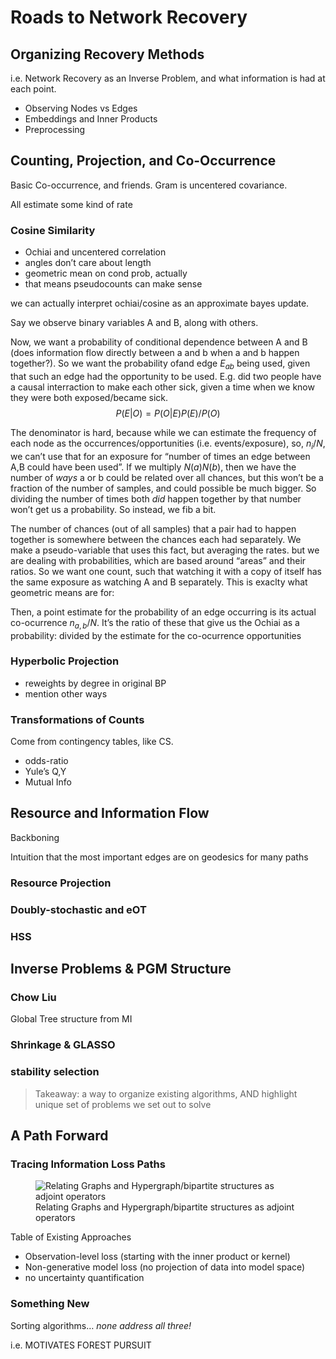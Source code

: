 # Roads to Network Recovery {#sec-lit-review}

## Organizing Recovery Methods

i.e. Network Recovery as an Inverse Problem, and what information is had at each point. 


- Observing Nodes vs Edges
- Embeddings and Inner Products
- Preprocessing


## Counting, Projection, and Co-Occurrence
Basic Co-occurrence, and friends.
Gram is uncentered covariance. 

All estimate some kind of rate

### Cosine Similarity{#sec-ochiai}

- Ochiai and uncentered correlation
- angles don't care about length
- geometric mean on cond prob, actually
- that means pseudocounts can make sense


we can actually interpret ochiai/cosine as an approximate bayes update. 

Say we observe binary variables A and B, along with others. 

Now, we want a probability of conditional dependence between A and B (does information flow directly between a and b when a and b happen together?). So we want the probability ofand edge $E_{ab}$ being used, given that such an edge had the opportunity to be used. E.g. did two people have a causal interraction to make each other sick, given a time when we know they were both exposed/became sick. 
$$P(E|O) = P(O|E)P(E)/P(O)$$

The denominator is hard, because while we can estimate the frequency of each node as the occurrences/opportunities (i.e. events/exposure), so, $n_i/N$, we can't use that for an exposure for "number of times an edge between A,B could have been used".
If we multiply $N(a)N(b)$, then we have the number of _ways_ a or b could be related over all chances, but this won't be a fraction of the number of samples, and could possible be much bigger.
So dividing the number of times both _did_ happen together by that number won't get us a probability.
So instead, we fib a bit. 

The number of chances (out of all samples) that a pair had to happen together is somewhere between the chances each had separately. We make a pseudo-variable that uses this fact, but averaging the rates. but we are dealing with probabilities, which are based around "areas" and their ratios. So we want one count, such that watching it with a copy of itself has the same exposure as watching A and B separately. This is exaclty what geometric means are for: 


Then, a point estimate for the probability of an edge occurring is its actual co-ocurrence $n_{a,b}/N$. It's the ratio of  these that give us the Ochiai as a probability: divided by the estimate for the co-ocurrence opportunities

### Hyperbolic Projection

- reweights by degree in original BP
- mention other ways 

### Transformations of Counts

Come from contingency tables, like CS.

- odds-ratio
- Yule's Q,Y
- Mutual Info

## Resource and Information Flow

Backboning

Intuition that the most important edges are on geodesics for many paths

### Resource Projection

### Doubly-stochastic and eOT

### HSS

## Inverse Problems & PGM Structure

### Chow Liu
Global Tree structure from MI

### Shrinkage & GLASSO

### stability selection 

> Takeaway: a way to organize existing algorithms, AND highlight unique set of problems we set out to solve


## A Path Forward

### Tracing Information Loss Paths

![Relating Graphs and Hypergraph/bipartite structures as adjoint operators](../images/adjoint-cheatsheet.png)

Table of Existing Approaches  

- Observation-level loss (starting with the inner product or kernel)
- Non-generative model loss (no projection of data into model space)
- no uncertainty quantification 

### Something New

Sorting algorithms... _none address all three!_


i.e. MOTIVATES FOREST PURSUIT

